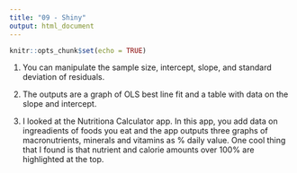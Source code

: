 ```yaml
---
title: "09 - Shiny"
output: html_document
---
```


```r
knitr::opts_chunk$set(echo = TRUE)
```

1.
You can manipulate the sample size, intercept, slope, and standard deviation of residuals.

2.
The outputs are a graph of OLS best line fit and a table with data on the slope and intercept.

3.
I looked at the Nutritiona Calculator app. In this app, you add data on ingreadients of foods you eat and the app outputs three graphs of macronutrients, minerals and vitamins as % daily value. One cool thing that I found is that nutrient and calorie amounts over 100% are highlighted at the top.